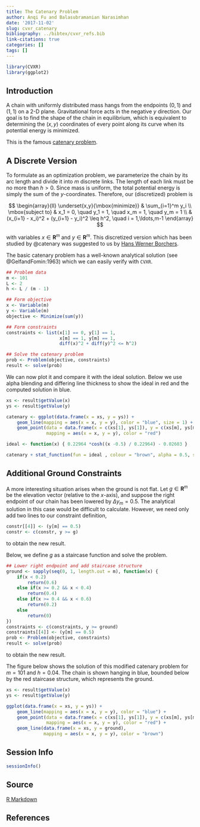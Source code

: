 ```yaml
---
title: The Catenary Problem
author: Anqi Fu and Balasubramanian Narasimhan
date: '2017-11-02'
slug: cvxr_catenary
bibliography: ../bibtex/cvxr_refs.bib
link-citations: true
categories: []
tags: []
---
```


```r
library(CVXR)
library(ggplot2)
```

## Introduction

A chain with uniformly distributed mass hangs from the endpoints
$(0,1)$ and $(1,1)$ on a 2-D plane. Gravitational force acts in the
negative $y$ direction. Our goal is to find the shape of the chain in
equilibrium, which is equivalent to determining the $(x,y)$
coordinates of every point along its curve when its potential energy
is minimized.

This is the famous [catenary
problem](https://en.wikipedia.org/wiki/Catenary).


## A Discrete Version

To formulate as an optimization problem, we parameterize the chain by
its arc length and divide it into $m$ discrete links. The length of
each link must be no more than $h > 0$. Since mass is uniform, the
total potential energy is simply the sum of the
$y$-coordinates. Therefore, our (discretized) problem is

$$ 
\begin{array}{ll} \underset{x,y}{\mbox{minimize}} & \sum_{i=1}^m y_i \\ \mbox{subject to} & x_1 = 0, \quad y_1 = 1, \quad x_m = 1,
\quad y_m = 1 \\ & (x_{i+1} - x_i)^2 + (y_{i+1} - y_i)^2 \leq h^2,
\quad i = 1,\ldots,m-1 \end{array} 
$$

with variables $x \in {\mathbf R}^m$ and $y \in {\mathbf R}^m$. This
discretized version which has been studied by @catenary was suggested
to us by [Hans Werner
Borchers](http://hwborchers.lima-city.de/Presents/catenary.html).

The basic catenary problem has a well-known analytical solution
(see @GelfandFomin:1963) which we can easily verify with `CVXR`. 

```r
## Problem data
m <- 101
L <- 2
h <- L / (m - 1)

## Form objective
x <- Variable(m)
y <- Variable(m)
objective <- Minimize(sum(y))

## Form constraints
constraints <- list(x[1] == 0, y[1] == 1,
                    x[m] == 1, y[m] == 1,
                    diff(x)^2 + diff(y)^2 <= h^2)

## Solve the catenary problem
prob <- Problem(objective, constraints)
result <- solve(prob)
```

We can now plot it and compare it with the ideal solution. Below we
use alpha blending and differing line thickness to show the ideal in red and the computed solution in blue.


```r
xs <- result$getValue(x)
ys <- result$getValue(y)

catenary <- ggplot(data.frame(x = xs, y = ys)) +
    geom_line(mapping = aes(x = x, y = y), color = "blue", size = 1) +
    geom_point(data = data.frame(x = c(xs[1], ys[1]), y = c(xs[m], ys[m])),
               mapping = aes(x = x, y = y), color = "red") 

ideal <- function(x) { 0.22964 *cosh((x -0.5) / 0.22964) - 0.02603 }

catenary + stat_function(fun = ideal , colour = "brown", alpha = 0.5, size = 3)
```

## Additional Ground Constraints

A more interesting situation arises when the ground is not flat. Let
$g \in {\mathbf R}^m$ be the elevation vector (relative to the $x$-axis),
and suppose the right endpoint of our chain has been lowered by
$\Delta y_m = 0.5$. The analytical solution in this case would be
difficult to calculate. However, we need only add two lines to our
constraint definition,

```r
constr[[4]] <- (y[m] == 0.5)
constr <- c(constr, y >= g)
```
to obtain the new result.

Below, we define $g$ as a staircase function and solve the problem.

```r
## Lower right endpoint and add staircase structure
ground <- sapply(seq(0, 1, length.out = m), function(x) {
    if(x < 0.2)
        return(0.6)
    else if(x >= 0.2 && x < 0.4)
        return(0.4)
    else if(x >= 0.4 && x < 0.6)
        return(0.2)
    else
        return(0)
})
constraints <- c(constraints, y >= ground)
constraints[[4]] <- (y[m] == 0.5)
prob <- Problem(objective, constraints)
result <- solve(prob)
```
to obtain the new result. 

The figure below shows the solution of this modified catenary problem
for $m = 101$ and $h = 0.04$. The chain is shown hanging in blue,
bounded below by the red staircase structure, which represents the
ground.

```r
xs <- result$getValue(x)
ys <- result$getValue(y)

ggplot(data.frame(x = xs, y = ys)) +
    geom_line(mapping = aes(x = x, y = y), color = "blue") +
    geom_point(data = data.frame(x = c(xs[1], ys[1]), y = c(xs[m], ys[m])),
               mapping = aes(x = x, y = y), color = "red") +
    geom_line(data.frame(x = xs, y = ground),
              mapping = aes(x = x, y = y), color = "brown")
```

## Session Info

```r
sessionInfo()
```

## Source

[R Markdown](https://github.com/bnaras/cvxr_docs/blob/master/content/cvxr_examples/catenary.Rmd)

## References
